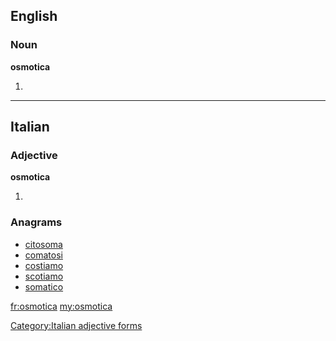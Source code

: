 ==English==

===Noun===
'''osmotica'''

# {{plural of|[[osmoticum]]}}

----

==Italian==

===Adjective===
'''osmotica''' {{f}}

# {{feminine of|[[osmotico]]}}

===Anagrams===
* [[citosoma#Italian|citosoma]]
* [[comatosi#Italian|comatosi]]
* [[costiamo#Italian|costiamo]]
* [[scotiamo#Italian|scotiamo]]
* [[somatico#Italian|somatico]]

[[Category:Italian adjective forms]]

[[fr:osmotica]]
[[my:osmotica]]